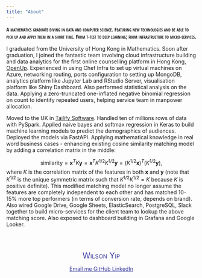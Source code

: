 ```yaml
---
title: "About"
---
```


<style>

d-title h1 {
  /* font-family: 'Open Sans Condensed', Roboto, Helvetica, Arial, sans; */
  font-style: normal;
  font-variant: small-caps;
  font-weight: 400;
  font-size: 300%;
  color: #040404;
  margin-top: 2.1rem;
  margin-bottom: 1.2rem;
  padding-bottom: 1rem;
}

.headline p {
  font-family: 'Open Sans Condensed', Roboto, Helvetica, Arial, sans;
  font-variant: small-caps;
}
</style>

<div class="headline">
A mathematics graduate diving in data and computer science. Featuring new technologies and be able to pick up and apply them in a short time. From t-test to deep learning; from infrastructure to micro-services. 
</div>

I graduated from the University of Hong Kong in Mathematics. Soon after graduation, I joined the fantastic team involving cloud infrastructure building and data analytics for the first online counselling platform in Hong Kong, [OpenUp](https://www.openup.hk/). Experienced in using Chef Infra to set up virtual machines on Azure, networking routing, ports configuration to setting up MongoDB, analytics platform like Jupyter Lab and RStudio Server, visualisation platform like Shiny Dashboard. Also performed statistical analysis on the data. Applying a zero-truncated one-inflated negative binomial regression on count to identify repeated users, helping service team in manpower allocation. 

Moved to the UK in [Tailify Software](https://www.tailify.com/). Handled ten of millions rows of data with PySpark. Applied naive bayes and softmax regression in Keras to build machine learning models to predict the demographics of audiences. Deployed the models via FastAPI. Applying mathematical knowledge in real word business cases - enhancing existing cosine similarity matching model by adding a correlation matrix in the middle: 

$$\text{similarity} = \mathbf{x}^T K \mathbf{y} = \mathbf{x}^T K^{1/2} K^{1/2} \mathbf{y} = (K^{1/2} \mathbf{x})^T (K^{1/2} \mathbf{y}),$$
where $K$ is the correlation matrix of the features in both $\mathbf{x}$ and $\mathbf{y}$ (note that $K^{1/2}$ is the unique symmetric matrix such that $K^{1/2} K^{1/2} = K$ because $K$ is positive definite). This modified matching model no longer assume the features are completely independent to each other and has matched 10-15% more top performers (in terms of conversion rate, depends on brand). Also wired Google Drive, Google Sheets, ElasticSearch, PostgreSQL, Slack together to build micro-services for the client team to lookup the above matching score. Also exposed to dashboard building in Grafana and Google Looker. 

<br><br>

<div style='text-align: center;  color: #3a3a9f'>
<span itemprop="name" style="font-variant: small-caps; color: #3a3a9f; font-size: 150%">Wilson Yip</span>

<a style='color: #3a3a9f' href="mailto:wilsonyip@elitemail.org" title="Email me" class = 'social-icon'><span class="fa-stack fa-lg" aria-hidden="true">
  <i class="fa fa-circle fa-stack-2x"></i>
  <i class="fa fa-envelope fa-stack-1x fa-inverse"></i>
</span>
<span class="sr-only">Email me</span>
</a>
<a style='color: #3a3a9f'href="https://github.com/wilsonkkyip" title="GitHub" class = 'social-icon'>
  <span class="fa-stack fa-lg" aria-hidden="true">
    <i class="fa fa-circle fa-stack-2x"></i>
    <i class="fa fa-github fa-stack-1x fa-inverse"></i>
  </span>
  <span class="sr-only">GitHub</span>
</a>
<a style='color: #3a3a9f' href="https://www.linkedin.com/in/wilsonkkyip/" title="LinkedIn" class = 'social-icon'><span class="fa-stack fa-lg" aria-hidden="true">
  <i class="fa fa-circle fa-stack-2x"></i>
  <i class="fa fa-linkedin fa-stack-1x fa-inverse"></i>
</span>
<span class="sr-only">LinkedIn</span>
</a>

</div>

